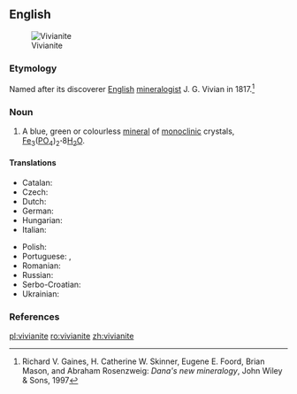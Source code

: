 ==English==
[[Image:Vivianite_w-triphylite_and_feldspar_(Hydrous_iron_phosphate_Custer_County_South_Dakota_1651).jpg|thumb|Vivianite]]

===Etymology===
Named after its discoverer [[English]] [[mineralogist]] J. G. Vivian in 1817.<ref>Richard V. Gaines, H. Catherine W. Skinner, Eugene E. Foord, Brian Mason, and Abraham Rosenzweig: ''Dana's new mineralogy'', John Wiley & Sons, 1997</ref>

===Noun===
{{en-noun|-}}

# {{context|mineralogy|lang=en}} A blue, green or colourless [[mineral]] of [[monoclinic]] crystals,  [[iron|Fe]]<sub>3</sub>([[phosphorus|P]][[oxygen|O]]<sub>4</sub>)<sub>2</sub>'''&middot;'''8[[water|H<sub>2</sub>O]].

====Translations====
{{trans-top|mineral}}
* Catalan: {{t|ca|vivianita}}
* Czech: {{t|cs|vivianit}}
* Dutch: {{t|nl|vivianiet}}
* German: {{t|de|Vivianit}}
* Hungarian: {{t|hu|vivianit}}
* Italian: {{t|it|vivianite}}
{{trans-mid}}
* Polish: {{t+|pl|wiwianit}}
* Portuguese: {{t|pt|vivianita|f}}, {{t|pt|vivianite|f}}
* Romanian: {{t+|ro|vivianit|n}}
* Russian: {{t+|ru|вивианит}}
* Serbo-Croatian: {{t|sh|вивианит|sc=Cyrl}}
* Ukrainian: {{t|uk|вівіаніт}}
{{trans-bottom}}

===References===
<references/>

[[pl:vivianite]]
[[ro:vivianite]]
[[zh:vivianite]]